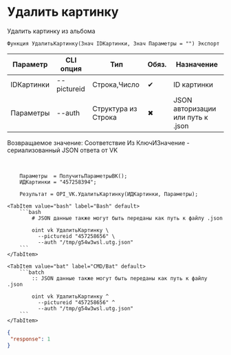 ﻿---
sidebar_position: 9
description: Удалить картинку и другие функции для работы с VK в Открытом пакете интеграций - бесплатной open-source библиотеке интеграций для 1С:Предприятие 8, OneScript и CLI
keywords: [1C, 1С, 1С:Предприятие, 1С:Предприятие 8.3, API, Интеграция, Сервисы, Обмен, OneScript, CLI, VK]
---


# Удалить картинку
 Удалить картинку из альбома



`Функция УдалитьКартинку(Знач IDКартинки, Знач Параметры = "") Экспорт`

  | Параметр | CLI опция | Тип | Обяз. | Назначение |
  |-|-|-|-|-|
  | IDКартинки | --pictureid | Строка,Число | &#x2714; | ID картинки |
  | Параметры | --auth | Структура из Строка | &#x2716; | JSON авторизации или путь к .json |

  
  Возвращаемое значение:   Соответствие Из КлючИЗначение - сериализованный JSON ответа от VK

<br/>




```bsl title="Пример использования для 1С:Предприятие/OneScript"
    Параметры  = ПолучитьПараметрыВК();
    ИДКартинки = "457258394";

    Результат = OPI_VK.УдалитьКартинку(ИДКартинки, Параметры);
```
    

 <Tabs>
  
    <TabItem value="bash" label="Bash" default>
        ```bash
            # JSON данные также могут быть переданы как путь к файлу .json
            
            oint vk УдалитьКартинку \
              --pictureid "457258656" \
              --auth "/tmp/g54w3wsl.utg.json"
        ```
    </TabItem>
  
    <TabItem value="bat" label="CMD/Bat" default>
        ```batch
            :: JSON данные также могут быть переданы как путь к файлу .json
            
            oint vk УдалитьКартинку ^
              --pictureid "457258656" ^
              --auth "/tmp/g54w3wsl.utg.json"
        ```
    </TabItem>
</Tabs>


```json title="Результат"
{
 "response": 1
}
```
